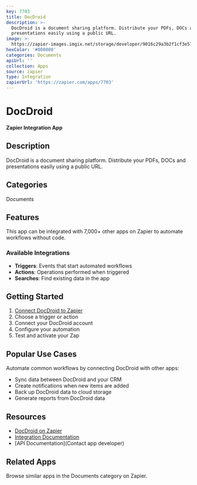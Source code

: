 ```yaml
---
key: 7703
title: DocDroid
description: >-
  DocDroid is a document sharing platform. Distribute your PDFs, DOCs and
  presentations easily using a public URL.
image: >-
  https://zapier-images.imgix.net/storage/developer/9016c29a3b2f1cf3e57f8952370caff9.png?auto=format%2Ccompress&ixlib=python-3.0.0&q=50
hexColor: '#000000'
categories: Documents
apiUrl: ''
collection: Apps
source: zapier
type: Integration
zapierUrl: 'https://zapier.com/apps/7703'
---
```

# DocDroid

**Zapier Integration App**

## Description

DocDroid is a document sharing platform. Distribute your PDFs, DOCs and presentations easily using a public URL.

## Categories

Documents

## Features

This app can be integrated with 7,000+ other apps on Zapier to automate workflows without code.

### Available Integrations

- **Triggers**: Events that start automated workflows
- **Actions**: Operations performed when triggered
- **Searches**: Find existing data in the app

## Getting Started

1. [Connect DocDroid to Zapier](https://zapier.com/apps/7703)
2. Choose a trigger or action
3. Connect your DocDroid account
4. Configure your automation
5. Test and activate your Zap

## Popular Use Cases

Automate common workflows by connecting DocDroid with other apps:

- Sync data between DocDroid and your CRM
- Create notifications when new items are added
- Back up DocDroid data to cloud storage
- Generate reports from DocDroid data

## Resources

- [DocDroid on Zapier](https://zapier.com/apps/7703)
- [Integration Documentation](https://zapier.com/apps/7703/integrations)
- [API Documentation](Contact app developer)

## Related Apps

Browse similar apps in the Documents category on Zapier.
